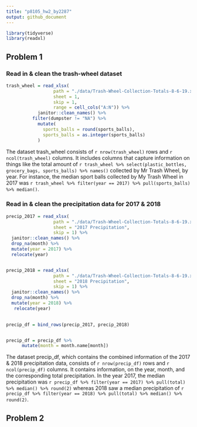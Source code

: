 ```yaml
---
title: "p8105_hw2_by2287"
output: github_document
---
```


```r
library(tidyverse)
library(readxl)
```


## Problem 1 

### Read in & clean the trash-wheel dataset
```r
trash_wheel = read_xlsx(
                  path = "./data/Trash-Wheel-Collection-Totals-8-6-19.xlsx", 
                  sheet = 1, 
                  skip = 1,
                  range = cell_cols("A:N")) %>% 
	        janitor::clean_names() %>% 
          filter(dumpster != "NA") %>% 
            mutate(
              sports_balls = round(sports_balls),
              sports_balls = as.integer(sports_balls)
            ) 
```

The dataset trash_wheel consists of `r nrow(trash_wheel)` rows and `r ncol(trash_wheel)` columns. It includes 
columns that capture information on things like the total amount of `r trash_wheel %>% select(plastic_bottles, grocery_bags, sports_balls) %>% names()` 
collected by Mr Trash Wheel, by year. For instance, the median sport balls collected by My Trash Wheel in 2017 was `r trash_wheel %>% filter(year == 2017) %>% pull(sports_balls) %>% median()`.


### Read in & clean the precipitation data for 2017 & 2018
```r
precip_2017 = read_xlsx(
                  path = "./data/Trash-Wheel-Collection-Totals-8-6-19.xlsx", 
                  sheet = "2017 Precipitation",
                  skip = 1) %>% 
  janitor::clean_names() %>% 
  drop_na(month) %>% 
  mutate(year = 2017) %>% 
  relocate(year)


precip_2018 = read_xlsx(
                  path = "./data/Trash-Wheel-Collection-Totals-8-6-19.xlsx", 
                  sheet = "2018 Precipitation", 
                  skip = 1) %>% 
  janitor::clean_names() %>% 
  drop_na(month) %>% 
  mutate(year = 2018) %>% 
   relocate(year)
                  

precip_df = bind_rows(precip_2017, precip_2018)


precip_df = precip_df %>% 
      mutate(month = month.name[month])
```

The dataset precip_df, which contains the combined information of the 2017 & 2018 precipitation data, 
consists of `r nrow(precip_df)` rows and `r ncol(precip_df)` columns. It contains information, on the 
year, month, and the corresponding total precipitation. In the year 2017, the median precipitation was 
`r precip_df %>% filter(year == 2017) %>% pull(total) %>% median() %>% round(2)` whereas 2018 saw a median precipitation of
`r precip_df %>% filter(year == 2018) %>% pull(total) %>% median() %>% round(2)`.

## Problem 2


